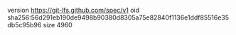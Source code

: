 version https://git-lfs.github.com/spec/v1
oid sha256:56d291eb190de9498b90380d8305a75e82840f1136e1ddf85516e35db5c95b96
size 4960

